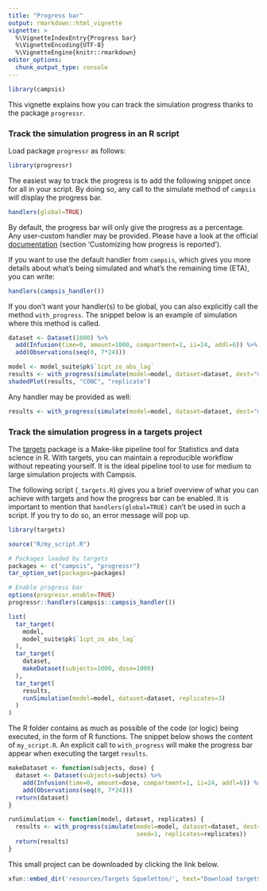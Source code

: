 ```yaml
---
title: "Progress bar"
output: rmarkdown::html_vignette
vignette: >
  %\VignetteIndexEntry{Progress bar}
  %\VignetteEncoding{UTF-8}
  %\VignetteEngine{knitr::rmarkdown}
editor_options: 
  chunk_output_type: console
---
```


```r
library(campsis)
```

This vignette explains how you can track the simulation progress thanks to the package `progressr`.

### Track the simulation progress in an R script

Load package `progressr` as follows:

```r
library(progressr)
```

The easiest way to track the progress is to add the following snippet once for all in your script. By doing so, any call to the simulate method of `campsis` will display the progress bar.

```r
handlers(global=TRUE)
```

By default, the progress bar will only give the progress as a percentage. Any user-custom handler may be provided. Please have a look at the official [documentation](https://cran.r-project.org/web/packages/progressr/vignettes/progressr-intro.html) (section 'Customizing how progress is reported').

If you want to use the default handler from `campsis`, which gives you more details about what's being simulated and what's the remaining time (ETA), you can write:
```r
handlers(campsis_handler())
```

If you don't want your handler(s) to be global, you can also explicitly call the method `with_progress`. The snippet below is an example of simulation where this method is called.

```r
dataset <- Dataset(1000) %>%
  add(Infusion(time=0, amount=1000, compartment=1, ii=24, addl=6)) %>%
  add(Observations(seq(0, 7*24)))

model <- model_suite$pk$`1cpt_zo_abs_lag`
results <- with_progress(simulate(model=model, dataset=dataset, dest="mrgsolve", seed=1, replicates=3))
shadedPlot(results, "CONC", "replicate")
```

Any handler may be provided as well:

```r
results <- with_progress(simulate(model=model, dataset=dataset, dest="mrgsolve", seed=1, replicates=3), handlers=campsis_handler())
```

### Track the simulation progress in a targets project

The [targets](https://books.ropensci.org/targets/) package is a Make-like pipeline tool for Statistics and data science in R. With targets, you can maintain a reproducible workflow without repeating yourself. It is the ideal pipeline tool to use for medium to large simulation projects with Campsis.

The following script (`_targets.R`) gives you a brief overview of what you can achieve with targets and how the progress bar can be enabled.
It is important to mention that `handlers(global=TRUE)` can't be used in such a script. If you try to do so, an error message will pop up.

```r
library(targets)

source("R/my_script.R")

# Packages loaded by targets
packages <- c("campsis", "progressr")
tar_option_set(packages=packages)

# Enable progress bar
options(progressr.enable=TRUE)
progressr::handlers(campsis::campsis_handler())

list(
  tar_target(
    model,
    model_suite$pk$`1cpt_zo_abs_lag`
  ),
  tar_target(
    dataset,
    makeDataset(subjects=1000, dose=1000)
  ),
  tar_target(
    results,
    runSimulation(model=model, dataset=dataset, replicates=3)
  )
)
```

The R folder contains as much as possible of the code (or logic) being executed, in the form of R functions. The snippet below shows the content of `my_script.R`.
An explicit call to `with_progress` will make the progress bar appear when executing the target `results`.

```r
makeDataset <- function(subjects, dose) {
  dataset <- Dataset(subjects=subjects) %>%
    add(Infusion(time=0, amount=dose, compartment=1, ii=24, addl=6)) %>%
    add(Observations(seq(0, 7*24)))
  return(dataset)
}

runSimulation <- function(model, dataset, replicates) {
  results <- with_progress(simulate(model=model, dataset=dataset, dest="mrgsolve",
                                    seed=1, replicates=replicates))
  return(results)
}
```

This small project can be downloaded by clicking the link below.
```r
xfun::embed_dir('resources/Targets Squeletton/', text="Download targets squeletton")
```
